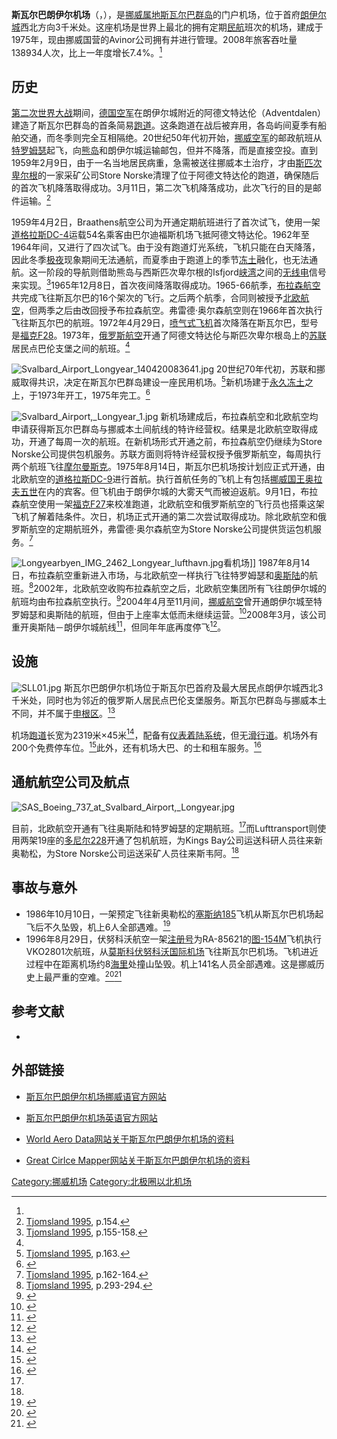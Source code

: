 {{Airport infobox
| airport_name     = 斯瓦尔巴朗伊尔机场
| nativename       = Svalbard lufthavn, Longyear
| photo            = Longyearbyen Hotellneset IMG 3003-rot.jpg
| photosize        = 300px
| caption          = 
| type             = 民用
| run by           = Avinor
| opened           = 1975年
| closed           = 
| city             = [[斯瓦尔巴群岛|斯瓦尔巴群岛]]
| location         = [[朗伊尔城|朗伊尔城]]
| distance_to_city = 3千米
| elevation        = 27米
| website          = [https://avinor.no/en/airport/svalbard-airport/ 官方网站]
| IATA             = LYR
| ICAO             = ENSB
| FAA              = 
| LID              = 
| coordinates      = {{coord|78|14|46|N|15|27|56|E|type:airport}}
| runway1_heading  = 10/28
| runway1_feet     = 7608
| runway1_meter    = 2319
| runway1_surface  = 沥青
| stat_year        = 2008年
| stat_passenger   = 138934人次<ref name="stat">{{No icon}}{{En icon}}{{cite web |url=http://www.avinor.no/tridionimages/2008%20Passasjerer_tcm181-82554.xls |title=2008 Passasjerer |publisher=Avinor |date= |accessdate=2009年11月23日 |format=xls |deadurl=yes |archiveurl=https://web.archive.org/web/20101228232216/http://www.avinor.no/tridionimages/2008%20Passasjerer_tcm181-82554.xls |archivedate=2010年12月28日 }}</ref>
| stat_cargo       = 
| stat_flight      = 
| stat1-header     = 
| stat1-data       = 
| footnotes        = 
}}
'''斯瓦尔巴朗伊尔机场'''（{{lang-no|Svalbard lufthavn, Longyear}}，{{airport codes|LYR|ENSB}}），是[[挪威|挪威]][[属地|属地]][[斯瓦尔巴群岛|斯瓦尔巴群岛]]的门户机场，位于首府[[朗伊尔城|朗伊尔城]]西北方向3千米处。这座机场是世界上最北的拥有定期[[民航|民航]]班次的机场，建成于1975年，现由挪威国营的Avinor公司拥有并进行管理。2008年旅客吞吐量138934人次，比上一年度增长7.4%。<ref name="stat"/>

== 历史 ==
[[第二次世界大战|第二次世界大战]]期间，[[德国空军|德国空军]]在朗伊尔城附近的阿德文特达伦（Adventdalen）建造了斯瓦尔巴群岛的首条简易[[跑道|跑道]]。这条跑道在战后被弃用，各岛屿间夏季有船舶交通，而冬季则完全互相隔绝。20世纪50年代初开始，[[挪威空军|挪威空军]]的邮政航班从[[特罗姆瑟|特罗姆瑟]]起飞，向[[熊岛|熊岛]]和朗伊尔城运输邮包，但并不降落，而是直接空投。直到1959年2月9日，由于一名当地居民病重，急需被送往挪威本土治疗，才由[[斯匹次卑尔根|斯匹次卑尔根]]的一家采矿公司Store Norske清理了位于阿德文特达伦的跑道，确保随后的首次飞机降落取得成功。3月11日，第二次飞机降落成功，此次飞行的目的是邮件运输。<ref name="p154">[[#Tjomsland|Tjomsland 1995]], p.154.</ref>

1959年4月2日，Braathens航空公司为开通定期航班进行了首次试飞，使用一架[[道格拉斯DC-4|道格拉斯DC-4]]运载54名乘客由巴尔迪福斯机场飞抵阿德文特达伦。1962年至1964年间，又进行了四次试飞。由于没有跑道灯光系统，飞机只能在白天降落，因此冬季[[极夜|极夜]]现象期间无法通航，而夏季由于跑道上的季节[[冻土|冻土]]融化，也无法通航。这一阶段的导航则借助熊岛与西斯匹次卑尔根的Isfjord[[峡湾|峡湾]]之间的[[无线电|无线电]]信号来实现。<ref name="p155">[[#Tjomsland|Tjomsland 1995]], p.155-158.</ref>1965年12月8日，首次夜间降落取得成功。1965-66航季，[[布拉森航空|布拉森航空]]共完成飞往斯瓦尔巴的16个架次的飞行。之后两个航季，合同则被授予[[北欧航空|北欧航空]]，但两季之后由改回授予布拉森航空。弗雷德·奥尔森航空则在1966年首次执行飞往斯瓦尔巴的航班。1972年4月29日，[[喷气式飞机|喷气式飞机]]首次降落在斯瓦尔巴，型号是[[福克F28|福克F28]]。1973年，[[俄罗斯航空|俄罗斯航空]]开通了阿德文特达伦与斯匹次卑尔根岛上的[[苏联|苏联]]居民点巴伦支堡之间的航班。<ref name="p155"/>

[[File:Svalbard_Airport_Longyear_140420083641.jpg|thumb]]
20世纪70年代初，苏联和挪威取得共识，决定在斯瓦尔巴群岛建设一座民用机场。<ref name="p163">[[#Tjomsland|Tjomsland 1995]], p.163.</ref>新机场建于[[永久冻土|永久冻土]]之上，于1973年开工，1975年完工。<ref name="ntnu">{{cite web |url=http://www.ivt.ntnu.no/bat/vs/bcra/workshops/workshop1/W1_2%20Instanes_BCRA2005BCRA05paper00241.PDF |title=Svalbard airport runway. Performances during a climate-warming scenario |author=Instanes, A.; Mjureke, D. |accessdate=2009年11月23日 |language=en |format=PDF |archive-date=2008年4月10日 |archive-url=https://web.archive.org/web/20080410112622/http://www.ivt.ntnu.no/bat/vs/bcra/workshops/workshop1/W1_2%20Instanes_BCRA2005BCRA05paper00241.PDF |dead-url=no }}</ref>

[[File:Svalbard_Airport,_Longyear_1.jpg|thumb]]
新机场建成后，布拉森航空和北欧航空均申请获得斯瓦尔巴群岛与挪威本土间航线的特许经营权。结果是北欧航空取得成功，开通了每周一次的航班。在新机场形式开通之前，布拉森航空仍继续为Store Norske公司提供包机服务。苏联方面则将特许经营权授予俄罗斯航空，每周执行两个航班飞往[[摩尔曼斯克|摩尔曼斯克]]。1975年8月14日，斯瓦尔巴机场按计划应正式开通，由北欧航空的[[道格拉斯DC-9|道格拉斯DC-9]]进行首航。执行首航任务的飞机上有包括[[挪威国王|挪威国王]][[奥拉夫五世|奥拉夫五世]]在内的宾客。但飞机由于朗伊尔城的大雾天气而被迫返航。9月1日，布拉森航空使用一架[[福克F27|福克F27]]来校准跑道，北欧航空和俄罗斯航空的飞行员也搭乘这架飞机了解着陆条件。次日，机场正式开通的第二次尝试取得成功。除北欧航空和俄罗斯航空的定期航班外，弗雷德·奥尔森航空为Store Norske公司提供货运包机服务。<ref name="p162">[[#Tjomsland|Tjomsland 1995]], p.162-164.</ref>

[[File:Longyearbyen_IMG_2462_Longyear_lufthavn.jpg|thumb]]看机场]]
1987年8月14日，布拉森航空重新进入市场，与北欧航空一样执行飞往特罗姆瑟和[[奥斯陆|奥斯陆]]的航班。<ref name="p293">[[#Tjomsland|Tjomsland 1995]], p.293-294.</ref>2002年，北欧航空收购布拉森航空之后，北欧航空集团所有飞往朗伊尔城的航班均由布拉森航空执行。<ref>{{cite news |title=14 February 2002 |work=Nordlys |last=Fredriksen |first=Stein |date=2002年2月14日 |pages=p.99 |language=no }}</ref>2004年4月至11月间，[[挪威航空|挪威航空]]曾开通朗伊尔城至特罗姆瑟和奥斯陆的航班，但由于上座率太低而未继续运营。<ref>{{cite web |url=http://www.svalbardposten.no/node/736 |title=Vil ha Norwegian tilbake |first=Line Nagell |last=Ylvisåker |publisher=svalbardposten |date=2007年3月23日 |accessdate=2009年11月23日 |language=no |archive-date=2011年7月24日 |archive-url=https://web.archive.org/web/20110724093320/http://www.svalbardposten.no/node/736 |dead-url=yes }}</ref>2008年3月，该公司重开奥斯陆－朗伊尔城航线<ref>{{cite web|url=http://www.boarding.no/art.asp?id=27308 |title=Norwegian med direkterute til Svalbard |publisher=boarding.no |date=2007年7月5日 |accessdate=2009年11月23日 |language=no |deadurl=yes |archiveurl=https://web.archive.org/web/20080307194752/http://www.boarding.no/art.asp?id=27308 |archivedate=2008年3月7日 }}</ref>，但同年年底再度停飞<ref>{{cite web |url=http://www.svalbardposten.no/node/1463 |title=Et åpent samfunn |first=Karine Nigar |last=Aarskog |publisher=svalbardposten |date=2008年9月12日 |accessdate=2009年11月23日 |language=no |archive-date=2011年7月24日 |archive-url=https://web.archive.org/web/20110724093359/http://www.svalbardposten.no/node/1463 |dead-url=no }}</ref>。

== 设施 ==
[[File:SLL01.jpg|thumb]]
斯瓦尔巴朗伊尔机场位于斯瓦尔巴首府及最大居民点朗伊尔城西北3千米处，同时也为邻近的俄罗斯人居民点巴伦支堡服务。斯瓦尔巴群岛与挪威本土不同，并不属于[[申根区|申根区]]。<ref>{{cite web|url=http://www.sysselmannen.no/hovedEnkel.aspx?m=45270 |title=Entry and residence |publisher=斯瓦尔巴政府 |date= |accessdate=2009年11月27日 |language=en |deadurl=yes |archiveurl=https://web.archive.org/web/20110723003904/http://www.sysselmannen.no/hovedEnkel.aspx?m=45270 |archivedate=2011年7月23日 }}</ref>

机场[[跑道|跑道]]长宽为2319米×45米<ref>{{cite web |url=http://worldaerodata.com/wad.cgi?id=SV62219 |title=LONGYEAR |publisher=worldaerodata.com |date= |accessdate=2009年11月27日 |language=en |archive-url=https://web.archive.org/web/20111119181430/http://worldaerodata.com/wad.cgi?id=SV62219 |archive-date=2011年11月19日 |dead-url=yes }}</ref>，配备有[[仪表着陆系统|仪表着陆系统]]，但无[[滑行道|滑行道]]。机场外有200个免费停车位。<ref>{{cite web|url=http://www.avinor.no/lufthavn/svalbard/transportogparkering/20_Parkering |title=Parkering ved Svalbard lufthavn |publisher=Avinor |date= |accessdate=2009年11月27日 |language=no |deadurl=yes |archiveurl=https://web.archive.org/web/20101030161059/http://www.avinor.no/lufthavn/svalbard/transportogparkering/20_Parkering |archivedate=2010年10月30日 }}</ref>此外，还有机场大巴、的士和租车服务。<ref>{{cite web |url=http://www.avinor.no/en/airport/svalbard/tofromairport |title=Getting to and from the airport |publisher=Avinor |date= |accessdate=2009年11月27日 |language=en |deadurl=yes |archiveurl=https://web.archive.org/web/20090911030308/http://www.avinor.no/en/airport/svalbard/tofromairport |archivedate=2009年9月11日 }}</ref>

== 通航航空公司及航点 ==
[[File:SAS_Boeing_737_at_Svalbard_Airport,_Longyear.jpg|thumb]]
{{航点
|Lufttransport|[[新奥勒松|新奥勒松]]（包机）、[[斯韦阿|斯韦阿]]（包机）<ref name="lufttransport">{{cite web |url=http://www.lufttransport.no/index.php?option=com_content&view=article&id=60&Itemid=65 |title=Charterflygning |publisher=Lufttransport |date= |accessdate=2009年11月27日 |language=no |archive-url=https://web.archive.org/web/20110719150354/http://www.lufttransport.no/index.php?option=com_content&view=article&id=60&Itemid=65 |archive-date=2011年7月19日 |dead-url=yes }}</ref>
|[[北欧航空|北欧航空]]|[[奥斯陆|奥斯陆]]、[[特罗姆瑟|特罗姆瑟]]<ref name="sas">{{cite web |url=http://www.flysas.com/en/Generic/Services/Route-map/ |title=Route map |publisher=[[北欧航空|北欧航空]] |date= |accessdate=2009年11月27日 |language=en |archive-date=2008年12月11日 |archive-url=https://web.archive.org/web/20081211235520/http://www.flysas.com/en/Generic/Services/Route-map/ |dead-url=no }}</ref>
}}

目前，北欧航空开通有飞往奥斯陆和特罗姆瑟的定期航班。<ref name="sas"/>而Lufttransport则使用两架19座的[[多尼尔228|多尼尔228]]开通了包机航班，为Kings Bay公司运送科研人员往来新奥勒松，为Store Norske公司运送采矿人员往来斯韦阿。<ref name="lufttransport"/>

== 事故与意外 ==
* 1986年10月10日，一架预定飞往新奥勒松的[[塞斯纳185|塞斯纳185]]飞机从斯瓦尔巴机场起飞后不久坠毁，机上6人全部遇难。<ref>{{cite news |title=Seks omkom da privatfly styrtet ved Longyearbyen |agency=挪威通讯社 |date=1986年10月10日 |language=no }}</ref>
* 1996年8月29日，伏努科沃航空一架[[航空器注册编号|注册号]]为RA-85621的[[图-154|图-154M]]飞机执行VKO2801次航班，从[[莫斯科|莫斯科]][[伏努科沃国际机场|伏努科沃国际机场]]飞往斯瓦尔巴机场。飞机进近过程中在距离机场约8[[海里|海里]]处撞山坠毁。机上141名人员全部遇难。这是挪威历史上最严重的空难。<ref>{{cite web |url=http://www.planecrashinfo.com/1996/1996-50.htm |title=ACCIDENT DETAILS |publisher=planecrashinfo.com |date= |accessdate=2009年11月27日 |language=en |archive-date=2010年1月3日 |archive-url=https://web.archive.org/web/20100103200203/http://planecrashinfo.com/1996/1996-50.htm |dead-url=no }}</ref><ref>{{cite web |url=http://aviation-safety.net/database/record.php?id=19960829-0&lang=en |title=ASN Aircraft accident Tupolev 154M RA-85621 Svalbard-Longyearbyen Airport (LYR) |publisher=aviation-safety.net |date= |accessdate=2009年11月27日 |language=en |archive-date=2012年1月11日 |archive-url=https://web.archive.org/web/20120111140733/http://aviation-safety.net/database/record.php?id=19960829-0&lang=en |dead-url=no }}</ref>

== 参考文献 ==
{{reflist|2}}
{{refbegin}}
* {{cite book |last=Tjomsland |first=Audun |coauthors=Wilsberg, Kjell G. |title=Mot alle odds: Braathens SAFE - 50 år på norske vinger |publisher= |year=1995 |isbn=82-990400-1-9 |language=no |ref=Tjomsland }}
{{refend}}

== 外部链接 ==
{{Commonscat|Svalbard Airport, Longyear}}
* {{No icon}}[https://web.archive.org/web/20091029174643/http://www.avinor.no/lufthavn/svalbard 斯瓦尔巴朗伊尔机场挪威语官方网站]
* {{En icon}}[https://web.archive.org/web/20090907212149/http://www.avinor.no/en/airport/svalbard/ 斯瓦尔巴朗伊尔机场英语官方网站]
* {{En icon}}[https://web.archive.org/web/20111119181430/http://worldaerodata.com/wad.cgi?id=SV62219 World Aero Data网站关于斯瓦尔巴朗伊尔机场的资料]
* {{En icon}}[http://gc.kls2.com/airport/ENSB Great Cirlce Mapper网站关于斯瓦尔巴朗伊尔机场的资料] {{Wayback|url=http://gc.kls2.com/airport/ENSB |date=20050222060541 }}

[[Category:挪威机场|Category:挪威机场]]
[[Category:北极圈以北机场|Category:北极圈以北机场]]
